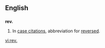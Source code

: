 {{see|Rev|Rev.|rev}}
==English==
==={{abbreviation}}===
'''rev.'''
# {{law}} In [[case citation]]s, abbreviation for [[reversed]].

[[vi:rev.]]